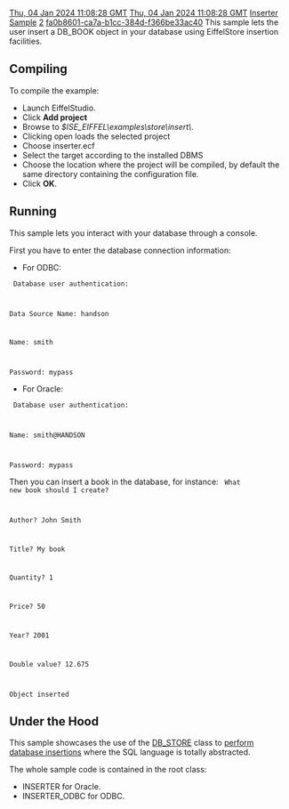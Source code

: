 [[Property:modification_date|Thu, 04 Jan 2024 11:08:28 GMT]]
[[Property:publication_date|Thu, 04 Jan 2024 11:08:28 GMT]]
[[Property:title|Inserter Sample]]
[[Property:weight|2]]
[[Property:uuid|fa0b8601-ca7a-b1cc-384d-f366be33ac40]]
This sample lets the user insert a DB_BOOK object in your database using EiffelStore insertion facilities. 

==Compiling==

To compile the example: 
* Launch EiffelStudio. 
* Click '''Add project'''
* Browse to ''$ISE_EIFFEL\examples\store\insert\''. 
* Clicking open loads the selected project
* Choose inserter.ecf
* Select the target according to the installed DBMS
* Choose the location where the project will be compiled, by default the same directory containing the configuration file. 
* Click '''OK'''. 

==Running==

This sample lets you interact with your database through a console. 

First you have to enter the database connection information: 
* For ODBC: 
<code>
Database user authentication:

Data Source Name: handson

Name: smith

Password: mypass
</code>

{{note|''Name'' and ''Password'' are not required with ODBC. If you don't need ''Name'' and ''Password'', you can simply hit '''Return''' when prompted ''.'' }}

* For Oracle: 
<code>
Database user authentication:

Name: smith@HANDSON

Password: mypass
</code>

{{note|You must specify the Oracle User Name and Net Service Name with the syntax `<user>@<service>` where `<user>` stands for the User Name and `<service>` stands for the Net Service Name. }}


Then you can insert a book in the database, for instance: 
<code>
What new book should I create?

Author? John Smith

Title? My book

Quantity? 1

Price? 50

Year? 2001

Double value? 12.675

Object inserted
</code>

{{note|If your database does not contain a <eiffel>DB_BOOK</eiffel> table, this example will create it. }}

==Under the Hood==

This sample showcases the use of the [[ref:libraries/store/reference/db_store_chart|DB_STORE]]  class to [[Data Object Coupling| perform database insertions]]  where the SQL language is totally abstracted. 

The whole sample code is contained in the root class:
*  INSERTER for Oracle. 
*  INSERTER_ODBC for ODBC. 






